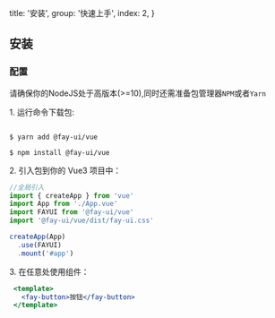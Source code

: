   title: '安装',
  group: '快速上手',
  index: 2,
}

## 安装

### 配置

请确保你的<fay-link href="https://nodejs.org/en/">NodeJS</fay-link>处于高版本(>=10),同时还需准备包管理器`NPM`或者`Yarn`

<fay-spacer/>
<fay-dot type="success" />1. 运行命令下载包:

```shell

$ yarn add @fay-ui/vue 

$ npm install @fay-ui/vue

```

<fay-spacer y=".6"/>
<fay-dot type="success" />2. 引入包到你的 Vue3 项目中：

```js
//全局引入
import { createApp } from 'vue'
import App from './App.vue'
import FAYUI from '@fay-ui/vue'
import '@fay-ui/vue/dist/fay-ui.css'

createApp(App)
  .use(FAYUI)
  .mount('#app')

```

<fay-spacer y=".6"/>
<fay-dot type="success" />3. 在任意处使用组件：

```jsx
 <template>
   <fay-button>按钮</fay-button>
 </template>
```

<fay-spacer y=".6"/>




